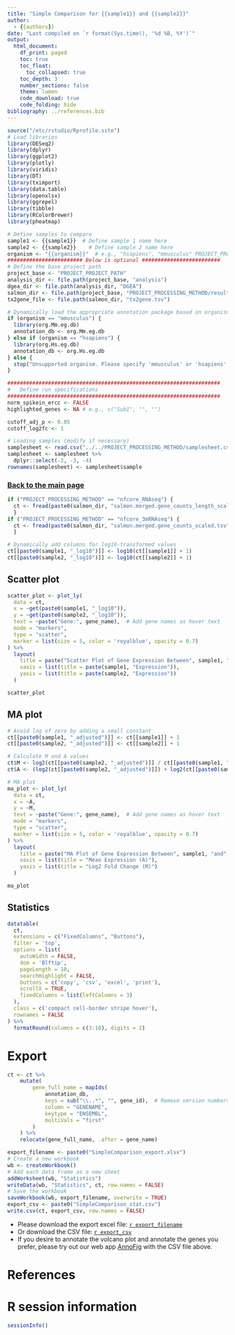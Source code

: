 ```yaml
---
title: "Simple Comparison for {{sample1}} and {{sample2}}"
author:
  - {{authors}}
date: "Last compiled on `r format(Sys.time(), '%d %B, %Y')`"
output:
  html_document:
    df_print: paged
    toc: true
    toc_float:
      toc_collapsed: true
    toc_depth: 3
    number_sections: false
    theme: lumen
    code_download: true
    code_folding: hide
bibliography: ../references.bib
---
```


```r
source("/etc/rstudio/Rprofile.site")
# Load libraries
library(DESeq2)
library(dplyr)
library(ggplot2)
library(plotly)
library(viridis) 
library(DT)
library(tximport)
library(data.table)
library(openxlsx)
library(ggrepel)
library(tibble)
library(RColorBrewer)
library(pheatmap)

# Define samples to compare
sample1 <- {{sample1}}  # Define sample 1 name here
sample2 <- {{sample2}}    # Define sample 2 name here
organism <- "{{organism}}"  # e.g., "hsapiens", "mmusculus" PROJECT_PROCESSING_ORGANISM
######################## Below is optional #########################
# Define the base project path
project_base <- "PROJECT_PROJECT_PATH"
analysis_dir <- file.path(project_base, "analysis")
dgea_dir <- file.path(analysis_dir, "DGEA")
salmon_dir <- file.path(project_base, "PROJECT_PROCESSING_METHOD/results/star_salmon")
tx2gene_file <- file.path(salmon_dir, "tx2gene.tsv")

# Dynamically load the appropriate annotation package based on organism
if (organism == "mmusculus") {
  library(org.Mm.eg.db)
  annotation_db <- org.Mm.eg.db
} else if (organism == "hsapiens") {
  library(org.Hs.eg.db)
  annotation_db <- org.Hs.eg.db
} else {
  stop("Unsupported organism. Please specify 'mmusculus' or 'hsapiens'.")
}

####################################################################
#   Define run specifications
####################################################################
norm_spikein_ercc <- FALSE
highlighted_genes <- NA # e.g., c("Sub1", "", "")

cutoff_adj_p <- 0.05
cutoff_log2fc <- 1

# Loading samples (modify if necessary)
samplesheet <- read.csv("../../PROJECT_PROCESSING_METHOD/samplesheet.csv")
samplesheet <- samplesheet %>%
  dplyr::select(-2, -3, -4)
rownames(samplesheet) <- samplesheet$sample
```

### [Back to the main page](../Analysis_Report_RNAseq.html)

```r
if ("PROJECT_PROCESSING_METHOD" == "nfcore_RNAseq") {
  ct <- fread(paste0(salmon_dir, "salmon.merged.gene_counts_length_scaled.tsv"))
  }
if ("PROJECT_PROCESSING_METHOD" == "nfcore_3mRNAseq") {
  ct <- fread(paste0(salmon_dir, "salmon.merged.gene_counts_scaled.tsv"))
  }

# Dynamically add columns for log10-transformed values
ct[[paste0(sample1, "_log10")]] <- log10(ct[[sample1]] + 1)
ct[[paste0(sample2, "_log10")]] <- log10(ct[[sample2]] + 1)
```

## Scatter plot

```r
scatter_plot <- plot_ly(
  data = ct,
  x = ~get(paste0(sample1, "_log10")),
  y = ~get(paste0(sample2, "_log10")),
  text = ~paste("Gene:", gene_name),  # Add gene names as hover text
  mode = "markers",
  type = "scatter",
  marker = list(size = 5, color = 'royalblue', opacity = 0.7)
) %>%
  layout(
    title = paste("Scatter Plot of Gene Expression Between", sample1, "and", sample2),
    xaxis = list(title = paste(sample1, "Expression")),
    yaxis = list(title = paste(sample2, "Expression"))
  )

scatter_plot
```

## MA plot

```r
# Avoid log of zero by adding a small constant
ct[[paste0(sample1, "_adjusted")]] <- ct[[sample1]] + 1
ct[[paste0(sample2, "_adjusted")]] <- ct[[sample2]] + 1

# Calculate M and A values
ct$M <- log2(ct[[paste0(sample2, "_adjusted")]] / ct[[paste0(sample1, "_adjusted")]])
ct$A <- (log2(ct[[paste0(sample2, "_adjusted")]]) + log2(ct[[paste0(sample1, "_adjusted")]])) / 2

# MA plot
ma_plot <- plot_ly(
  data = ct,
  x = ~A,
  y = ~M,
  text = ~paste("Gene:", gene_name),  # Add gene names as hover text
  mode = "markers",
  type = "scatter",
  marker = list(size = 5, color = 'royalblue', opacity = 0.7)
) %>%
  layout(
    title = paste("MA Plot of Gene Expression Between", sample1, "and", sample2),
    xaxis = list(title = "Mean Expression (A)"),
    yaxis = list(title = "Log2 Fold Change (M)")
  )

ma_plot
```

## Statistics

```r
datatable(
  ct,
  extensions = c("FixedColumns", "Buttons"),
  filter = 'top',
  options = list(
    autoWidth = FALSE,
    dom = 'Blftip',
    pageLength = 10,
    searchHighlight = FALSE,
    buttons = c('copy', 'csv', 'excel', 'print'),
    scrollX = TRUE,
    fixedColumns = list(leftColumns = 3)
  ),
  class = c('compact cell-border stripe hover'),
  rownames = FALSE
) %>%
  formatRound(columns = c(3:10), digits = 2)
```

# Export

```r
ct <- ct %>%
    mutate(
        gene_full_name = mapIds(
            annotation_db,
            keys = sub("\\..*", "", gene_id),  # Remove version numbers if present
            column = "GENENAME",
            keytype = "ENSEMBL",
            multiVals = "first"
        )
    ) %>%
    relocate(gene_full_name, .after = gene_name)

export_filename <- paste0("SimpleComparison_export.xlsx")
# Create a new workbook
wb <- createWorkbook()
# Add each data frame as a new sheet
addWorksheet(wb, "Statistics")
writeData(wb, "Statistics", ct, row.names = FALSE)
# Save the workbook
saveWorkbook(wb, export_filename, overwrite = TRUE)
export_csv <- paste0("SimpleComparison_stat.csv")
write.csv(ct, export_csv, row.names = FALSE)
```

- Please download the export excel file: [`r export_filename`](`r export_filename`)
- Or download the CSV file: [`r export_csv`](`r export_csv`)
- If you desire to annotate the volcano plot and annotate the genes you prefer, please try out our web app [AnnoFig](https://genomics.rwth-aachen.de/annofig/) with the CSV file above.

# References

<div id="refs"></div>

# R session information

```r
sessionInfo()
```